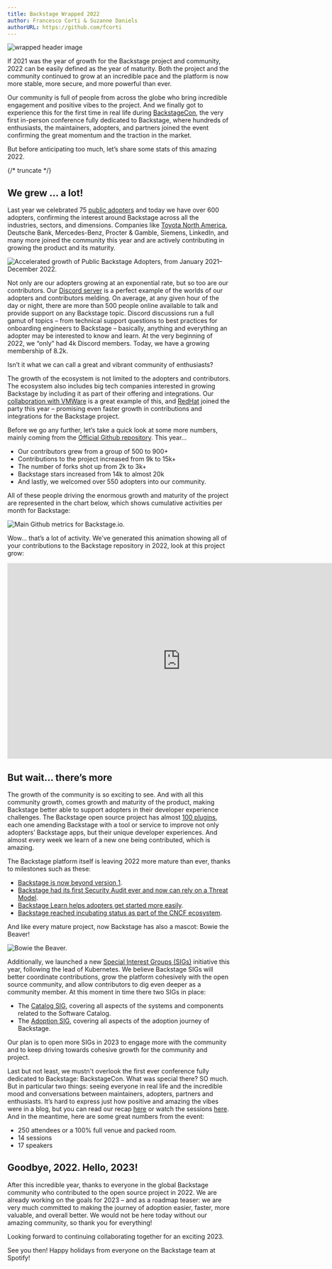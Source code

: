 ```yaml
---
title: Backstage Wrapped 2022
author: Francesco Corti & Suzanne Daniels
authorURL: https://github.com/fcorti
---
```


![wrapped header image](assets/2022-12-19/wrapped.png)

If 2021 was the year of growth for the Backstage project and community, 2022 can be easily defined as the year of maturity. Both the project and the community continued to grow at an incredible pace and the platform is now more stable, more secure, and more powerful than ever.

Our community is full of people from across the globe who bring incredible engagement and positive vibes to the project. And we finally got to experience this for the first time in real life during [BackstageCon](https://www.youtube.com/playlist?list=PLj6h78yzYM2OKySsTuiip3BqmdYZQRnSf), the very first in-person conference fully dedicated to Backstage, where hundreds of enthusiasts, the maintainers, adopters, and partners joined the event confirming the great momentum and the traction in the market.

But before anticipating too much, let’s share some stats of this amazing 2022.

{/* truncate */}

## We grew … a lot!

Last year we celebrated 75 [public adopters](https://github.com/backstage/backstage/blob/master/ADOPTERS.md) and today we have over 600 adopters, confirming the interest around Backstage across all the industries, sectors, and dimensions. Companies like [Toyota North America](https://aws.amazon.com/solutions/case-studies/toyota-ecs-case-study/), Deutsche Bank, Mercedes-Benz, Procter & Gamble, Siemens, LinkedIn, and many more joined the community this year and are actively contributing in growing the product and its maturity.

![Accelerated growth of Public Backstage Adopters, from January 2021–December 2022.](assets/2022-12-19/public-backstage-adopters-2022.png)

Not only are our adopters growing at an exponential rate, but so too are our contributors. Our [Discord server](https://discord.gg/backstage-687207715902193673) is a perfect example of the worlds of our adopters and contributors melding. On average, at any given hour of the day or night, there are more than 500 people online available to talk and provide support on any Backstage topic. Discord discussions run a full gamut of topics – from technical support questions to best practices for onboarding engineers to Backstage – basically, anything and everything an adopter may be interested to know and learn. At the very beginning of 2022, we “only” had 4k Discord members. Today, we have a growing membership of 8.2k.

Isn’t it what we can call a great and vibrant community of enthusiasts?

The growth of the ecosystem is not limited to the adopters and contributors. The ecosystem also includes big tech companies interested in growing Backstage by including it as part of their offering and integrations. Our [collaboration with VMWare](https://youtube.com/watch?v=GAzKCQO8Vt0&si=EnSIkaIECMiOmarE) is a great example of this, and [RedHat](https://developers.redhat.com/articles/2022/10/24/red-hat-joins-backstageio-community) joined the party this year – promising even faster growth in contributions and integrations for the Backstage project.

Before we go any further, let’s take a quick look at some more numbers, mainly coming from the [Official Github repository](https://github.com/backstage/backstage). This year…

- Our contributors grew from a group of 500 to 900+
- Contributions to the project increased from 9k to 15k+
- The number of forks shot up from 2k to 3k+
- Backstage stars increased from 14k to almost 20k
- And lastly, we welcomed over 550 adopters into our community.

All of these people driving the enormous growth and maturity of the project are represented in the chart below, which shows cumulative activities per month for Backstage:

![Main Github metrics for Backstage.io.](assets/2022-12-19/github-metrics-for-backstage-io.png)

Wow… that’s a lot of activity. We’ve generated this animation showing all of your contributions to the Backstage repository in 2022, look at this project grow:

<iframe
  width="780"
  height="440"
  src="https://www.youtube.com/embed/GoWBvHpH5Cg"
  frameBorder="0"
  allow="accelerometer; autoplay; encrypted-media; gyroscope; picture-in-picture"
  allowFullScreen
></iframe>

## But wait… there’s more

The growth of the community is so exciting to see. And with all this community growth, comes growth and maturity of the product, making Backstage better able to support adopters in their developer experience challenges. The Backstage open source project has almost [100 plugins](https://backstage.io/plugins), each one amending Backstage with a tool or service to improve not only adopters’ Backstage apps, but their unique developer experiences. And almost every week we learn of a new one being contributed, which is amazing.

The Backstage platform itself is leaving 2022 more mature than ever, thanks to milestones such as these:

- [Backstage is now beyond version 1](https://backstage.io/blog/2022/03/17/backstage-1.0).
- [Backstage had its first Security Audit ever and now can rely on a Threat Model](https://backstage.io/blog/2022/08/23/backstage-security-audit).
- [Backstage Learn helps adopters get started more easily](https://backstage.spotify.com/learn/).
- [Backstage reached incubating status as part of the CNCF ecosystem](https://www.cncf.io/blog/2022/03/15/backstage-project-joins-the-cncf-incubator/).

And like every mature project, now Backstage has also a mascot: Bowie the Beaver!

![Bowie the Beaver.](assets/2022-12-19/bowie-the-beaver.png)

Additionally, we launched a new [Special Interest Groups (SIGs)](https://github.com/backstage/community/tree/main/sigs) initiative this year, following the lead of Kubernetes. We believe Backstage SIGs will better coordinate contributions, grow the platform cohesively with the open source community, and allow contributors to dig even deeper as a community member. At this moment in time there two SIGs in place:

- The [Catalog SIG](https://github.com/backstage/community/blob/main/sigs/sig-catalog/README.md), covering all aspects of the systems and components related to the Software Catalog.
- The [Adoption SIG](https://github.com/backstage/community/blob/main/sigs/sig-adoption/README.md), covering all aspects of the adoption journey of Backstage.

Our plan is to open more SIGs in 2023 to engage more with the community and to keep driving towards cohesive growth for the community and project.

Last but not least, we mustn't overlook the first ever conference fully dedicated to Backstage: BackstageCon. What was special there? SO much. But in particular two things: seeing everyone in real life and the incredible mood and conversations between maintainers, adopters, partners and enthusiasts. It’s hard to express just how positive and amazing the vibes were in a blog, but you can read our recap [here](https://backstage.io/blog/2022/10/28/backstagecon-kubecon-2022) or watch the sessions [here](https://www.youtube.com/playlist?list=PLj6h78yzYM2OKySsTuiip3BqmdYZQRnSf). And in the meantime, here are some great numbers from the event:

- 250 attendees or a 100% full venue and packed room.
- 14 sessions
- 17 speakers

## Goodbye, 2022. Hello, 2023!

After this incredible year, thanks to everyone in the global Backstage community who contributed to the open source project in 2022. We are already working on the goals for 2023 – and as a roadmap teaser: we are very much committed to making the journey of adoption easier, faster, more valuable, and overall better. We would not be here today without our amazing community, so thank you for everything!

Looking forward to continuing collaborating together for an exciting 2023.

See you then! Happy holidays from everyone on the Backstage team at Spotify!
